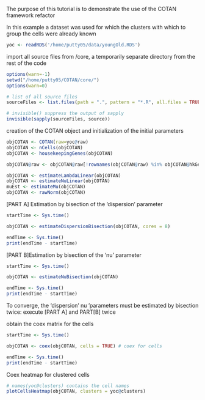 The purpose of this tutorial is to demonstrate the use 
of the COTAN framework refactor

In this example a dataset was used for which the clusters with which to group 
the cells were already known
```r
yoc <- readRDS('/home/putty05/data/youngOld.RDS')
```

import all source files from /core, a temporarily separate directory 
from the rest of the code
```r
options(warn=-1)
setwd("/home/putty05/COTAN/core/")
options(warn=0)

# list of all source files
sourceFiles <- list.files(path = ".", pattern = "*.R", all.files = TRUE)

# invisible() suppress the output of sapply
invisible(sapply(sourceFiles, source)) 
```

creation of the COTAN object and initialization of the initial parameters
```r
objCOTAN <- COTAN(raw=yoc@raw)
objCOTAN <- nCells(objCOTAN)
objCOTAN <- housekeepingGenes(objCOTAN)

objCOTAN@raw <- objCOTAN@raw[!rownames(objCOTAN@raw) %in% objCOTAN@hkGenes, ]

objCOTAN <- estimateLambdaLinear(objCOTAN)
objCOTAN <- estimateNuLinear(objCOTAN) 
muEst <- estimateMu(objCOTAN)
objCOTAN <- rawNorm(objCOTAN)
```

[PART A] Estimation by bisection of the 'dispersion' parameter
```r
startTime <- Sys.time()

objCOTAN <- estimateDispersionBisection(objCOTAN, cores = 8)

endTime <- Sys.time()
print(endTime - startTime)
```

[PART B]Estimation by bisection of the 'nu' parameter
```r
startTime <- Sys.time()

objCOTAN <- estimateNuBisection(objCOTAN)

endTime <- Sys.time()
print(endTime - startTime)
```
To converge, the 'dispersion' nu 'parameters must be estimated by bisection 
twice: execute [PART A] and PART[B] twice

obtain the coex matrix for the cells
```r
startTime <- Sys.time()

objCOTAN <- coex(objCOTAN, cells = TRUE) # coex for cells

endTime <- Sys.time()
print(endTime - startTime)
```

Coex heatmap for clustered cells

```r
# names(yoc@clusters) contains the cell names
plotCellsHeatmap(objCOTAN, clusters = yoc@clusters)
```

